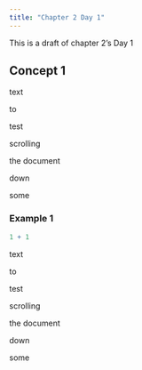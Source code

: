```yaml
---
title: "Chapter 2 Day 1"
---
```


This is a draft of chapter 2's Day 1

## Concept 1

text

to

test

scrolling

the document

down

some

### Example 1

```r
1 + 1
```

text

to

test

scrolling

the document

down

some
